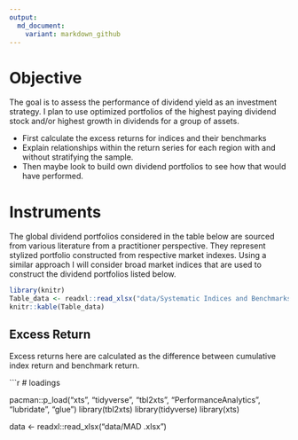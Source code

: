 ```yaml
---
output:
  md_document:
    variant: markdown_github
---
```


# Objective

The goal is to assess the performance of dividend yield as an investment strategy. I plan to use optimized portfolios of the highest paying dividend stock and/or highest growth in dividends for a group of assets.

- First calculate the excess returns for indices and their benchmarks
- Explain relationships within the return series for each region with and without stratifying the sample. 
- Then maybe look to build own dividend portfolios to see how that would have performed.

# Instruments 

The global dividend portfolios considered in the table below are sourced from various literature from a practitioner perspective. They represent stylized portfolio constructed from respective market indexes. Using a similar approach I will consider broad market indices that are used to construct the dividend portfolios listed below.

```r
library(knitr)
Table_data <- readxl::read_xlsx("data/Systematic Indices and Benchmarks.xlsx")
knitr::kable(Table_data) 
```

##  Excess Return

Excess returns here are calculated as the difference between cumulative index return and benchmark return. 

```r
# loadings 

pacman::p_load("xts", "tidyverse", "tbl2xts", "PerformanceAnalytics", 
               "lubridate", "glue")
library(tbl2xts)
library(tidyverse)
library(xts)

data <- readxl::read_xlsx("data/MAD .xlsx")
